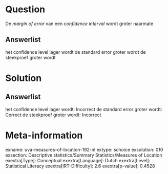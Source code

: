 Question
========

De *margin of error* van een *confidence interval* wordt groter naarmate

Answerlist
----------

het confidence level lager wordt
de standard error groter wordt
de steekproef groter wordt

Solution
========

Answerlist
----------

het confidence level lager wordt: Incorrect
de standard error groter wordt: Correct
de steekproef groter wordt: Incorrect

Meta-information
================
exname: uva-measures-of-location-192-nl
extype: schoice
exsolution: 010
exsection: Descriptive statistics/Summary Statistics/Measures of Location
exextra[Type]: Conceptual
exextra[Language]: Dutch
exextra[Level]: Statistical Literacy
exextra[IRT-Difficulty]: 2.6
exextra[p-value]: 0.4528
